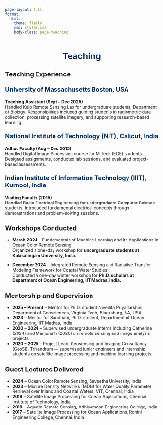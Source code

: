 ```yaml
---
page-layout: full
format:
  html:
    theme: flatly
    css: styles.css
    body-class: page-teaching
---
```

<h1 style="text-align:center; color:#003366;">Teaching</h1>

## Teaching Experience

<h3 style="font-size:20px; color:#003366; margin-top:25px;">University of Massachusetts Boston, USA</h3>
<strong>Teaching Assistant (Sept – Dec 2025)</strong><br>
Handled Kelp Remote Sensing Lab for undergraduate students, Department of Biology. Responsibilities included guiding students in radiometric data collection, processing satellite imagery, and supporting research-based learning.

<h3 style="font-size:20px; color:#003366; margin-top:25px;">National Institute of Technology (NIT), Calicut, India</h3>
<strong>Adhoc Faculty (Aug – Dec 2015)</strong><br>
Handled Digital Image Processing course for M.Tech (ECE) students. Designed assignments, conducted lab sessions, and evaluated project-based assessments.

<h3 style="font-size:20px; color:#003366; margin-top:25px;">Indian Institute of Information Technology (IIIT), Kurnool, India</h3>
<strong>Visiting Faculty (2015)</strong><br>
Handled Basic Electrical Engineering for undergraduate Computer Science students. Introduced fundamental electrical concepts through demonstrations and problem-solving sessions.

## Workshops Conducted

- **March 2024** – Fundamentals of Machine Learning and its Applications in Ocean Color Remote Sensing  
  Organized a one-day workshop for  **undergraduate students at Kalasalingam University, India.**

- **December 2024** – Integrated Remote Sensing and Radiative Transfer Modeling Framework for Coastal Water Studies  
  Conducted a one-day winter workshop for **Ph.D. scholars at Department of Ocean Engineering, IIT Madras, India.**

## Mentorship and Supervision

- **2025 – Present** – Mentor for Ph.D. student Nivedita Priyadarshini, Department of Geosciences, Virginia Tech, Blacksburg, VA, USA  
- **2023** – Mentor for Sandhani, Ph.D. student, Department of Ocean Engineering, IIT Madras, India  
- **2020 – 2024** – Supervised undergraduate interns including Catherine (2024) and Manjunath (2020) on remote sensing and image analysis projects  
- **2020 – 2025** – Project Lead, Geosensing and Imaging Consultancy (GeoSI), Trivandrum — supervised junior engineers and internship students on satellite image processing and machine learning projects  


## Guest Lectures Delivered

- **2024** – Ocean Color Remote Sensing, Saveetha University, India  
- **2023** – Mixture Density Networks (MDN) for Water Quality Parameter Retrieval over Inland and Coastal Waters, VIT, Chennai, India  
- **2019** – Satellite Image Processing for Ocean Applications, Chennai Institute of Technology, India  
- **2018** – Aquatic Remote Sensing, Adhiyamaan Engineering College, India  
- **2017** – Satellite Image Processing for Ocean Applications, Rohini Engineering College, Chennai, India  


